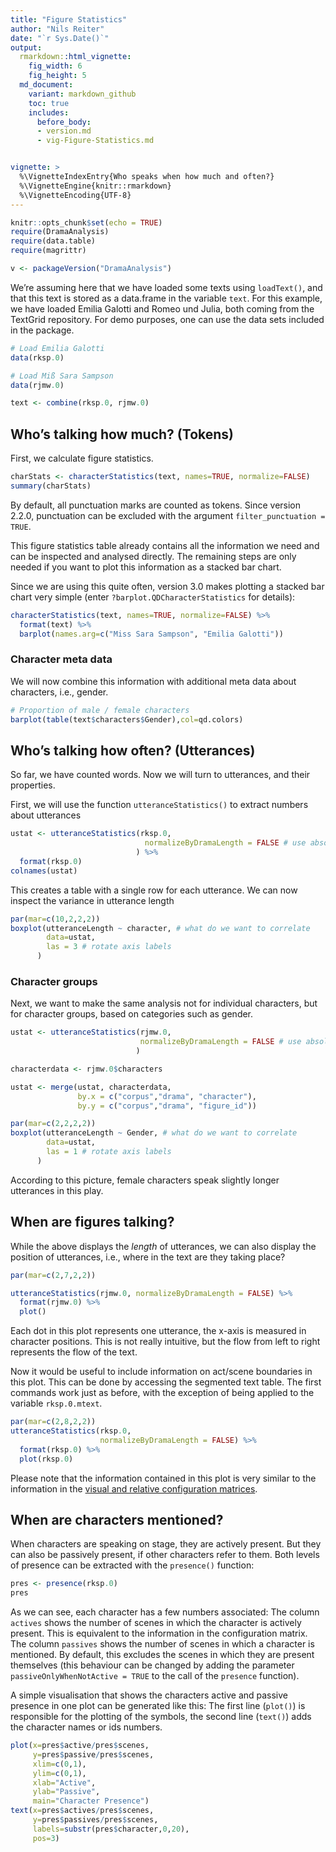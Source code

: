 ```yaml
---
title: "Figure Statistics"
author: "Nils Reiter"
date: "`r Sys.Date()`"
output: 
  rmarkdown::html_vignette:
    fig_width: 6
    fig_height: 5
  md_document:
    variant: markdown_github
    toc: true
    includes:
      before_body:
      - version.md
      - vig-Figure-Statistics.md


vignette: >
  %\VignetteIndexEntry{Who speaks when how much and often?}
  %\VignetteEngine{knitr::rmarkdown}
  %\VignetteEncoding{UTF-8}
---
```




```r
knitr::opts_chunk$set(echo = TRUE)
require(DramaAnalysis)
require(data.table)
require(magrittr)

v <- packageVersion("DramaAnalysis")
```


We're assuming here that we have loaded some texts using `loadText()`, and that this text is stored as a data.frame in the variable `text`. For this example, we have loaded Emilia Galotti and Romeo und Julia, both coming from the TextGrid repository. For demo purposes, one can use the data sets included in the package.

```r
# Load Emilia Galotti
data(rksp.0)

# Load Miß Sara Sampson
data(rjmw.0)

text <- combine(rksp.0, rjmw.0)

```

## Who's talking how much? (Tokens)


First, we calculate figure statistics. 
```r
charStats <- characterStatistics(text, names=TRUE, normalize=FALSE)
summary(charStats)
```
By default, all punctuation marks are counted as tokens. Since version 2.2.0, punctuation can be excluded with the argument `filter_punctuation = TRUE`.

This figure statistics table already contains all the information we need and can be inspected and analysed directly. The remaining steps are only needed if you want to plot this information as a stacked bar chart.

Since we are using this quite often, version 3.0 makes plotting a stacked bar chart very simple (enter `?barplot.QDCharacterStatistics` for details):

```r
characterStatistics(text, names=TRUE, normalize=FALSE) %>%
  format(text) %>%
  barplot(names.arg=c("Miss Sara Sampson", "Emilia Galotti"))

```
### Character meta data

We will now combine this information with additional meta data about characters, i.e., gender. 

```r

# Proportion of male / female characters
barplot(table(text$characters$Gender),col=qd.colors)
```


## Who's talking how often? (Utterances)

So far, we have counted words. Now we will turn to utterances, and their properties.

First, we will use the function `utteranceStatistics()` to extract numbers about utterances
```r
ustat <- utteranceStatistics(rksp.0, 
                              normalizeByDramaLength = FALSE # use absolute values
                            ) %>%
  format(rksp.0)
colnames(ustat)
```

This creates a table with a single row for each utterance. We can now inspect the variance in utterance length

```r
par(mar=c(10,2,2,2))
boxplot(utteranceLength ~ character, # what do we want to correlate 
        data=ustat, 
        las = 3 # rotate axis labels
      )
```

### Character groups

Next, we want to make the same analysis not for individual characters, but for character groups, based on categories such as gender.

```r
ustat <- utteranceStatistics(rjmw.0, 
                             normalizeByDramaLength = FALSE # use absolute values
                            )

characterdata <- rjmw.0$characters

ustat <- merge(ustat, characterdata, 
               by.x = c("corpus","drama", "character"),
               by.y = c("corpus","drama", "figure_id"))

par(mar=c(2,2,2,2))
boxplot(utteranceLength ~ Gender, # what do we want to correlate 
        data=ustat, 
        las = 1 # rotate axis labels
      )
```

According to this picture, female characters speak slightly longer utterances in this play.


## When are figures talking?

While the above displays the *length* of utterances, we can also display the position of utterances, i.e., where in the text are they taking place?

```r
par(mar=c(2,7,2,2))

utteranceStatistics(rjmw.0, normalizeByDramaLength = FALSE) %>%
  format(rjmw.0) %>%
  plot()

```

Each dot in this plot represents one utterance, the x-axis is measured in character positions. This is not really intuitive, but the flow from left to right represents the flow of the text.

Now it would be useful to include information on act/scene boundaries in this plot. This can be done by accessing the segmented text table. The first  commands work just as before, with the exception of being applied to the variable `rksp.0.mtext`.

```r
par(mar=c(2,8,2,2))
utteranceStatistics(rksp.0, 
                    normalizeByDramaLength = FALSE) %>%
  format(rksp.0) %>%
  plot(rksp.0)
```

Please note that the information contained in this plot is very similar to the information in the [visual and relative configuration matrices](Configuration-Matrices).

## When are characters mentioned?

When characters are speaking on stage, they are actively present. But they can also be passively present, if other characters refer to them. Both levels of presence can be extracted with the `presence()` function:
```r
pres <- presence(rksp.0)
pres
```

As we can see, each character has a few numbers associated: The column `actives` shows the number of scenes in which the character is actively present. This is equivalent to the information in the configuration matrix. The column `passives` shows the number of scenes in which a character is mentioned. By default, this excludes the scenes in which they are present themselves (this behaviour can be changed by adding the parameter `passiveOnlyWhenNotActive = TRUE` to the call of the `presence` function). 

A simple visualisation that shows the characters active and passive presence in one plot can be generated like this: The first line (`plot()`) is responsible for the plotting of the symbols, the second line (`text()`) adds the character names or ids numbers.

```r
plot(x=pres$active/pres$scenes, 
     y=pres$passive/pres$scenes, 
     xlim=c(0,1), 
     ylim=c(0,1), 
     xlab="Active", 
     ylab="Passive",
     main="Character Presence")
text(x=pres$actives/pres$scenes, 
     y=pres$passives/pres$scenes, 
     labels=substr(pres$character,0,20), 
     pos=3)
```

